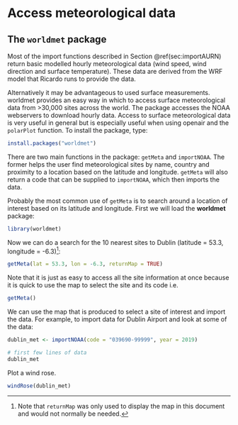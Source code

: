 # Access meteorological data  {#sec:worldmet} 

## The `worldmet` package

Most of the import functions described in Section \@ref(sec:importAURN) return basic modelled hourly meteorological data (wind speed, wind direction and surface temperature). These data are derived from the WRF model that Ricardo runs to provide the data. 

Alternatively it may be advantageous to used surface measurements. [worldmet]{.pkg} provides an easy way in which to access surface
meteorological data from >30,000 sites across the world. The package
accesses the NOAA webservers to download hourly data. Access to
surface meteorological data is very useful in general but is
especially useful when using [openair]{.pkg} and the `polarPlot`
function. To install the package, type:

```r
install.packages("worldmet")
```

There are two main functions in the package: `getMeta` and
`importNOAA`. The former helps the user find meteorological sites by
name, country and proximity to a location based on the latitude and
longitude. `getMeta` will also return a code that can be supplied to
`importNOAA`, which then imports the data.

Probably the most common use of `getMeta` is to search around a
location of interest based on its latitude and longitude. First we
will load the **worldmet** package:

```r
library(worldmet)
```

Now we can do a search for the 10 nearest sites to Dublin (latitude =
53.3, longitude = -6.3)^[Note that `returnMap` was only used to display the map in this document and would not normally be needed.]:

```r
getMeta(lat = 53.3, lon = -6.3, returnMap = TRUE)
```

Note that it is just as easy to access all the site information at once because it is quick to use the map to select the site and its code i.e.

```r
getMeta()
```

We can use the map that is produced to select a site of interest and
import the data. For example, to import data for Dublin Airport and look at some of the data:

```r
dublin_met <- importNOAA(code = "039690-99999", year = 2019)

# first few lines of data
dublin_met
```

Plot a wind rose.

```r
windRose(dublin_met)
```


